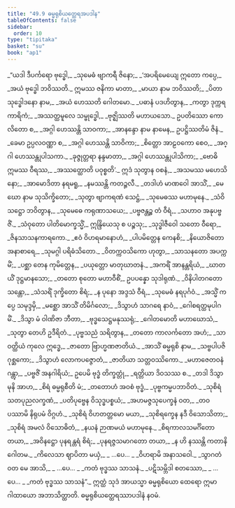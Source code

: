 ```yaml
---
title: "49.9 ဓမ္မရုစိယတ္ထေရအပဒါန"
tableOfContents: false
sidebar:
  order: 10
type: "tipitaka"
basket: "su"
book: "ap1"
---
```



<DynamicBreadcrumb />

<Division number="164" book="ap1">

<Paragraph number="6365" type="verses" book="ap1">
_“ယဒါ ဒီပင်္ကရော ဗုဒ္ဓေါ,_  
_သုမေဓံ ဗျာကရီ ဇိနော;_  
_‘အပရိမေယျေ ဣတော ကပ္ပေ,_  
_အယံ ဗုဒ္ဓေါ ဘဝိဿတိ._  

</Paragraph>

</Division>
<Division number="165" book="ap1">

<Paragraph number="6366" type="verses" book="ap1">
ဣမဿ ဇနိကာ မာတာ,_  
_မာယာ နာမ ဘဝိဿတိ;_  
_ပိတာ သုဒ္ဓေါဒနော နာမ,_  
_အယံ ဟေဿတိ ဂေါတမော._  

</Paragraph>

</Division>
<Division number="166" book="ap1">

<Paragraph number="6367" type="verses" book="ap1">
_ပဓာနံ ပဒဟိတွာန,_  
_ကတွာ ဒုက္ကရကာရိကံ;_  
_အဿတ္ထမူလေ သမ္ဗုဒ္ဓေါ,_  
_ဗုဇ္ဈိဿတိ မဟာယသော._  

</Paragraph>

</Division>
<Division number="167" book="ap1">

<Paragraph number="6368" book="ap1">
ဥပတိဿော ကောလိတော စ,_  
_အဂ္ဂါ ဟေဿန္တိ သာဝကာ;_  
_အာနန္ဒော နာမ နာမေန,_  
ဥပဋ္ဌိဿတိမံ ဇိနံ._  

</Paragraph>

</Division>
<Division number="168" book="ap1">

<Paragraph number="6369" type="verses" book="ap1">
_ခေမာ ဥပ္ပလဝဏ္ဏာ စ,_  
_အဂ္ဂါ ဟေဿန္တိ သာဝိကာ;_  
_စိတ္တော အာဠဝကော စေဝ,_  
_အဂ္ဂါ ဟေဿန္တုပါသကာ._  

</Paragraph>

</Division>
<Division number="169" book="ap1">

<Paragraph number="6370" type="verses" book="ap1">
_ခုဇ္ဇုတ္တရာ နန္ဒမာတာ,_  
_အဂ္ဂါ ဟေဿန္တုပါသိကာ;_  
_ဗောဓိ ဣမဿ ဝီရဿ,_  
_အဿတ္ထောတိ ပဝုစ္စတိ’._  

</Paragraph>

</Division>
<Division number="170" book="ap1">

<Paragraph number="6371" type="verses" book="ap1">
ဣဒံ သုတွာန ဝစနံ,_  
_အသမဿ မဟေသိနော;_  
_အာမောဒိတာ နရမရူ,_  
_နမဿန္တိ ကတဉ္ဇလီ._  

</Paragraph>

</Division>
<Division number="171" book="ap1">

<Paragraph number="6372" type="verses" book="ap1">
_တဒါဟံ မာဏဝေါ အာသိံ,_  
_မေဃော နာမ သုသိက္ခိတော;_  
_သုတွာ ဗျာကရဏံ သေဋ္ဌံ,_  
_သုမေဓဿ မဟာမုနေ._  

</Paragraph>

</Division>
<Division number="172" book="ap1">

<Paragraph number="6373" type="verses" book="ap1">
_သံဝိသဋ္ဌော ဘဝိတွာန,_  
_သုမေဓေ ကရုဏာသယေ;_  
_ပဗ္ဗဇန္တဉ္စ တံ ဝီရံ,_  
_သဟာဝ အနုပဗ္ဗဇိံ._  

</Paragraph>

</Division>
<Division number="173" book="ap1">

<Paragraph number="6374" type="verses" book="ap1">
_သံဝုတော ပါတိမောက္ခသ္မိံ,_  
ဣန္ဒြိယေသု စ ပဉ္စသု;_  
_သုဒ္ဓါဇီဝေါ သတော ဝီရော,_  
_ဇိနသာသနကာရကော._  

</Paragraph>

</Division>
<Division number="174" book="ap1">

<Paragraph number="6375" type="verses" book="ap1">
_ဧဝံ ဝိဟရမာနောဟံ,_  
_ပါပမိတ္တေန ကေနစိ;_  
_နိယောဇိတော အနာစာရေ,_  
_သုမဂ္ဂါ ပရိဓံသိတော._  

</Paragraph>

</Division>
<Division number="175" book="ap1">

<Paragraph number="6376" type="verses" book="ap1">
_ဝိတက္ကဝသိကော ဟုတွာ,_  
_သာသနတော အပက္ကမိံ;_  
_ပစ္ဆာ တေန ကုမိတ္တေန,_  
_ပယုတ္တော မာတုဃာတနံ._  

</Paragraph>

</Division>
<Division number="176" book="ap1">

<Paragraph number="6377" type="verses" book="ap1">
_အကရိံ အာနန္တရိယံ,_  
_ဃာတယိံ ဒုဋ္ဌမာနသော;_  
_တတော စုတော မဟာဝီစိံ,_  
ဥပပန္နော သုဒါရုဏံ._  

</Paragraph>

</Division>
<Division number="177" book="ap1">

<Paragraph number="6378" type="verses" book="ap1">
_ဝိနိပါတဂတော သန္တော,_  
_သံသရိံ ဒုက္ခိတော စိရံ;_  
_န ပုနော အဒ္ဒသံ ဝီရံ,_  
_သုမေဓံ နရပုင်္ဂဝံ._  

</Paragraph>

</Division>
<Division number="178" book="ap1">

<Paragraph number="6379" type="verses" book="ap1">
_အသ္မိံ ကပ္ပေ သမုဒ္ဒမှိ,_  
_မစ္ဆော အာသိံ တိမိင်္ဂလော;_  
_ဒိသွာဟံ သာဂရေ နာဝံ,_  
_ဂေါစရတ္ထမုပါဂမိံ._  

</Paragraph>

</Division>
<Division number="179" book="ap1">

<Paragraph number="6380" type="verses" book="ap1">
_ဒိသွာ မံ ဝါဏိဇာ ဘီတာ,_  
_ဗုဒ္ဓသေဋ္ဌမနုဿရုံ;_  
_ဂေါတမောတိ မဟာဃောသံ,_  
_သုတွာ တေဟိ ဥဒီရိတံ._  

</Paragraph>

</Division>
<Division number="180" book="ap1">

<Paragraph number="6381" type="verses" book="ap1">
_ပုဗ္ဗသညံ သရိတွာန,_  
_တတော ကာလင်္ကတော အဟံ;_  
_သာဝတ္ထိယံ ကုလေ ဣဒ္ဓေ,_  
_ဇာတော ဗြာဟ္မဏဇာတိယံ._  

</Paragraph>

</Division>
<Division number="181" book="ap1">

<Paragraph number="6382" type="verses" book="ap1">
_အာသိံ ဓမ္မရုစိ နာမ,_  
_သဗ္ဗပါပဇိဂုစ္ဆကော;_  
_ဒိသွာဟံ လောကပဇ္ဇောတံ,_  
_ဇာတိယာ သတ္တဝဿိကော._  

</Paragraph>

</Division>
<Division number="182" book="ap1">

<Paragraph number="6383" type="verses" book="ap1">
_မဟာဇေတဝနံ ဂန္တွာ,_  
_ပဗ္ဗဇိံ အနဂါရိယံ;_  
ဥပေမိ ဗုဒ္ဓံ တိက္ခတ္တုံ,_  
_ရတ္တိယာ ဒိဝသဿ စ._  

</Paragraph>

</Division>
<Division number="183" book="ap1">

<Paragraph number="6384" type="verses" book="ap1">
_တဒါ ဒိသွာ မုနိ အာဟ,_  
_စိရံ ဓမ္မရုစီတိ မံ;_  
_တတောဟံ အဝစံ ဗုဒ္ဓံ,_  
_ပုဗ္ဗကမ္မပဘာဝိတံ._  

</Paragraph>

</Division>
<Division number="184" book="ap1">

<Paragraph number="6385" type="verses" book="ap1">
_သုစိရံ သတပုညလက္ခဏံ,_  
_ပတိပုဗ္ဗေန ဝိသုဒ္ဓပစ္စယံ;_  
_အဟမဇ္ဇသုပေက္ခနံ ဝတ,_  
_တဝ ပဿာမိ နိရုပမံ ဝိဂ္ဂဟံ._  

</Paragraph>

</Division>
<Division number="185" book="ap1">

<Paragraph number="6386" type="verses" book="ap1">
_သုစိရံ ဝိဟတတ္တမော မယာ,_  
_သုစိရက္ခေန နဒီ ဝိသောသိတာ;_  
_သုစိရံ အမလံ ဝိသောဓိတံ,_  
_နယနံ ဉာဏမယံ မဟာမုနေ._  

</Paragraph>

</Division>
<Division number="186" book="ap1">

<Paragraph number="6387" type="verses" book="ap1">
_စိရကာလသမင်္ဂိတော တယာ,_  
_အဝိနဋ္ဌော ပုနရန္တရံ စိရံ;_  
_ပုနရဇ္ဇသမာဂတော တယာ,_  
_န ဟိ နဿန္တိ ကတာနိ ဂေါတမ._  

</Paragraph>

</Division>
<Division number="187" book="ap1">

<Paragraph number="6388" type="verses" book="ap1">
_ကိလေသာ ဈာပိတာ မယှံ,_  
_ …ပေ… _  
_ဝိဟရာမိ အနာသဝေါ._  

</Paragraph>

</Division>
<Division number="188" book="ap1">

<Paragraph number="6389" type="verses" book="ap1">
_သွာဂတံ ဝတ မေ အာသိ,_  
_ …ပေ… _  
_ကတံ ဗုဒ္ဓဿ သာသနံ._  

</Paragraph>

</Division>
<Division number="189" book="ap1">

<Paragraph number="6390" type="verses" book="ap1">
_ပဋိသမ္ဘိဒါ စတဿော,_  
_ …ပေ… _  
_ကတံ ဗုဒ္ဓဿ သာသနံ”._  

</Paragraph>

<Paragraph number="6391" book="ap1">
ဣတ္ထံ သုဒံ အာယသ္မာ ဓမ္မရုစိယော ထေရော ဣမာ ဂါထာယော အဘာသိတ္ထာတိ.

</Paragraph>
</Division>

<Paragraph number="6392" type="center" book="ap1">
ဓမ္မရုစိယတ္ထေရဿာပဒါနံ နဝမံ.
</Paragraph>
